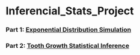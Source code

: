 Inferencial_Stats_Project
=========================

### Part 1: [Exponential Distribution Simulation](https://github.com/irJERAD/Inferencial_Stats_Project/blob/master/P1_Simulation_Exercise.Rmd)

### Part 2: [Tooth Growth Statistical Inference](https://github.com/irJERAD/Inferencial_Stats_Project/blob/master/P2_Basic_Inferential_Data_Analysis.Rmd)
